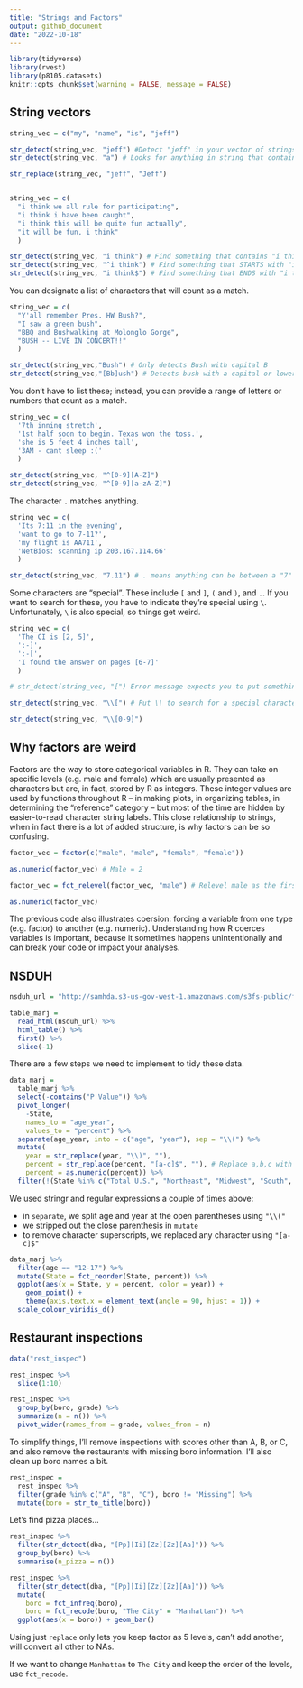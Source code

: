 ```yaml
---
title: "Strings and Factors"
output: github_document
date: "2022-10-18"
---
```


```r
library(tidyverse)
library(rvest)
library(p8105.datasets)
knitr::opts_chunk$set(warning = FALSE, message = FALSE)
```

## String vectors

```r
string_vec = c("my", "name", "is", "jeff")

str_detect(string_vec, "jeff") #Detect "jeff" in your vector of strings
str_detect(string_vec, "a") # Looks for anything in string that contains "a"

str_replace(string_vec, "jeff", "Jeff")


string_vec = c(
  "i think we all rule for participating",
  "i think i have been caught",
  "i think this will be quite fun actually",
  "it will be fun, i think"
  )

str_detect(string_vec, "i think") # Find something that contains "i think"
str_detect(string_vec, "^i think") # Find something that STARTS with "i think"
str_detect(string_vec, "i think$") # Find something that ENDS with "i think"
```

You can designate a list of characters that will count as a match.

```r
string_vec = c(
  "Y'all remember Pres. HW Bush?",
  "I saw a green bush",
  "BBQ and Bushwalking at Molonglo Gorge",
  "BUSH -- LIVE IN CONCERT!!"
  )

str_detect(string_vec,"Bush") # Only detects Bush with capital B
str_detect(string_vec,"[Bb]ush") # Detects bush with a capital or lowercase b
```

You don’t have to list these; instead, you can provide a range of letters or numbers that count as a match.

```r
string_vec = c(
  '7th inning stretch',
  '1st half soon to begin. Texas won the toss.',
  'she is 5 feet 4 inches tall',
  '3AM - cant sleep :('
  )

str_detect(string_vec, "^[0-9][A-Z]") 
str_detect(string_vec, "^[0-9][a-zA-Z]") 
```

The character `.` matches anything.

```r
string_vec = c(
  'Its 7:11 in the evening',
  'want to go to 7-11?',
  'my flight is AA711',
  'NetBios: scanning ip 203.167.114.66'
  )

str_detect(string_vec, "7.11") # . means anything can be between a "7" and "11", but must have something

```

Some characters are “special”. These include `[` and `]`, `(` and `)`, and `.`. If you want to search for these, you have to indicate they’re special using `\`. Unfortunately, `\` is also special, so things get weird.

```r
string_vec = c(
  'The CI is [2, 5]',
  ':-]',
  ':-[',
  'I found the answer on pages [6-7]'
  )

# str_detect(string_vec, "[") Error message expects you to put something in the bracket and indicate a range

str_detect(string_vec, "\\[") # Put \\ to search for a special character

str_detect(string_vec, "\\[0-9]") 

```

## Why factors are weird

Factors are the way to store categorical variables in R. They can take on specific levels (e.g. male and female) which are usually presented as characters but are, in fact, stored by R as integers. These integer values are used by functions throughout R – in making plots, in organizing tables, in determining the “reference” category – but most of the time are hidden by easier-to-read character string labels. This close relationship to strings, when in fact there is a lot of added structure, is why factors can be so confusing.

```r
factor_vec = factor(c("male", "male", "female", "female"))

as.numeric(factor_vec) # Male = 2 

factor_vec = fct_relevel(factor_vec, "male") # Relevel male as the first level

as.numeric(factor_vec)
```

The previous code also illustrates coersion: forcing a variable from one type (e.g. factor) to another (e.g. numeric). Understanding how R coerces variables is important, because it sometimes happens unintentionally and can break your code or impact your analyses.

## NSDUH

```r
nsduh_url = "http://samhda.s3-us-gov-west-1.amazonaws.com/s3fs-public/field-uploads/2k15StateFiles/NSDUHsaeShortTermCHG2015.htm"

table_marj = 
  read_html(nsduh_url) %>% 
  html_table() %>% 
  first() %>%
  slice(-1)
```

There are a few steps we need to implement to tidy these data.

```r
data_marj = 
  table_marj %>%
  select(-contains("P Value")) %>%
  pivot_longer( 
    -State,
    names_to = "age_year", 
    values_to = "percent") %>%
  separate(age_year, into = c("age", "year"), sep = "\\(") %>%
  mutate(
    year = str_replace(year, "\\)", ""),
    percent = str_replace(percent, "[a-c]$", ""), # Replace a,b,c with nothing
    percent = as.numeric(percent)) %>%
  filter(!(State %in% c("Total U.S.", "Northeast", "Midwest", "South", "West", "District of Columbia")))
```

We used stringr and regular expressions a couple of times above:

* in `separate`, we split age and year at the open parentheses using `"\\("`
* we stripped out the close parenthesis in `mutate`
* to remove character superscripts, we replaced any character using `"[a-c]$"`

```r
data_marj %>%
  filter(age == "12-17") %>% 
  mutate(State = fct_reorder(State, percent)) %>% 
  ggplot(aes(x = State, y = percent, color = year)) + 
    geom_point() + 
    theme(axis.text.x = element_text(angle = 90, hjust = 1)) + 
  scale_colour_viridis_d()
```

## Restaurant inspections

```r
data("rest_inspec")

rest_inspec %>% 
  slice(1:10)

rest_inspec %>% 
  group_by(boro, grade) %>% 
  summarize(n = n()) %>% 
  pivot_wider(names_from = grade, values_from = n)
```

To simplify things, I’ll remove inspections with scores other than A, B, or C, and also remove the restaurants with missing boro information. I’ll also clean up boro names a bit.

```r
rest_inspec = 
  rest_inspec %>% 
  filter(grade %in% c("A", "B", "C"), boro != "Missing") %>% 
  mutate(boro = str_to_title(boro))
```

Let's find pizza places...

```r
rest_inspec %>% 
  filter(str_detect(dba, "[Pp][Ii][Zz][Zz][Aa]")) %>% 
  group_by(boro) %>% 
  summarise(n_pizza = n())
```

```r
rest_inspec %>% 
  filter(str_detect(dba, "[Pp][Ii][Zz][Zz][Aa]")) %>% 
  mutate(
    boro = fct_infreq(boro),
    boro = fct_recode(boro, "The City" = "Manhattan")) %>% 
  ggplot(aes(x = boro)) + geom_bar()
```

Using just `replace` only lets you keep factor as 5 levels, can't add another, will convert all other to NAs.

If we want to change `Manhattan` to `The City` and keep the order of the levels, use `fct_recode`.


